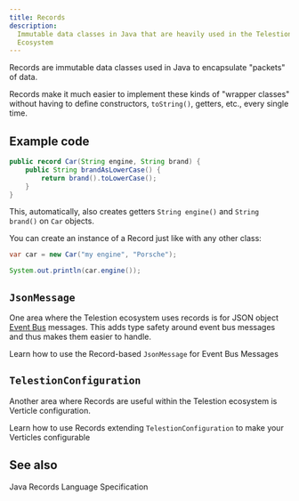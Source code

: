 ```yaml
---
title: Records
description:
  Immutable data classes in Java that are heavily used in the Telestion
  Ecosystem
---
```


<!--
Concept
=======

=== When to use this template:
Use this template when you need to describe a concept, technology,
or something similar. In other words: whenever you need to write an
article that describes a concept where the concept's name can be the
article's title (e.g., "Vert. x", "Verticle", "Event Bus")

=== When not to use this template:
Do not use these templates for articles that give context on how
to use/approach the topic. Instead, it would be best if you used a guide for that.

Writing a guide and a concept article are not mutually exclusive. Instead,
you should, in most cases, write both, where the concept gives a brief overview
of what it is, and the guide is a longer article explaining best practices on using
it.

E.g.:
Concept: Event Bus
Guide: Interacting with the Event Bus


=== Writing tips:
- Write in the present tense
- Use neutral pronouns (they/them instead of he/she and him/her)
- Be respectful to everyone
- Be aware of the potential for cultural misunderstandings
-->

<!-- Relevant imports: -->


<!-- Brief Description (1-3 lines) of the concept: -->

Records are immutable data classes used in Java to encapsulate "packets" of
data.

Records make it much easier to implement these kinds of "wrapper classes"
without having to define constructors, `toString()`, getters, etc., every single
time.

## Example code

<!-- if applicable -->

````java
public record Car(String engine, String brand) {
    public String brandAsLowerCase() {
        return brand().toLowerCase();
    }
}
````

This, automatically, also creates getters `String engine()` and `String brand()`
on `Car` objects.

You can create an instance of a Record just like with any other class:

````java
var car = new Car("my engine", "Porsche");

System.out.println(car.engine());
````

## `JsonMessage`

One area where the Telestion ecosystem uses records is for JSON object
[Event Bus](/application/concepts/event-bus) messages. This adds type safety
around event bus messages and thus makes them easier to handle.

<Reference to="/application/tutorials/using-jsonmessage/">
	Learn how to use the Record-based <code>JsonMessage</code> for Event Bus
	Messages
</Reference>

## `TelestionConfiguration`

Another area where Records are useful within the Telestion ecosystem is Verticle
configuration.

<Reference to="/application/tutorials/adding-configuration-options/">
	Learn how to use Records extending <code>TelestionConfiguration</code> to make
	your Verticles configurable
</Reference>

## See also

<Reference to="https://docs.oracle.com/javase/specs/jls/se16/html/jls-8.html#jls-8.10">
	Java Records Language Specification
</Reference>

<!--
Snippets
--------

<Reference to="../other-article">
    Relative Link to other article
</Reference>

<Reference to="https://www.example.com">
    Example Website
</Reference>
-->
